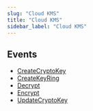 ```yaml
---
slug: "Cloud KMS"
title: "Cloud KMS"
sidebar_label: "Cloud KMS"
---
```


## Events

- [CreateCryptoKey](/gcp/threats/cloudkms/rules/createcryptokey)
- [CreateKeyRing](/gcp/threats/cloudkms/rules/createkeyring)
- [Decrypt](/gcp/threats/cloudkms/rules/decrypt)
- [Encrypt](/gcp/threats/cloudkms/rules/encrypt)
- [UpdateCryptoKey](/gcp/threats/cloudkms/rules/updatecryptokey)
